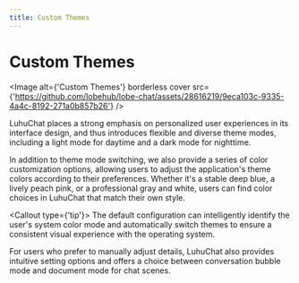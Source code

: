 ```yaml
---
title: Custom Themes
---
```


# Custom Themes

<Image alt={'Custom Themes'} borderless cover src={'https://github.com/lobehub/lobe-chat/assets/28616219/9eca103c-9335-4a4c-8192-271a0b857b26'} />

LuhuChat places a strong emphasis on personalized user experiences in its interface design, and thus introduces flexible and diverse theme modes, including a light mode for daytime and a dark mode for nighttime.

In addition to theme mode switching, we also provide a series of color customization options, allowing users to adjust the application's theme colors according to their preferences. Whether it's a stable deep blue, a lively peach pink, or a professional gray and white, users can find color choices in LuhuChat that match their own style.

<Callout type={'tip'}>
  The default configuration can intelligently identify the user's system color mode and
  automatically switch themes to ensure a consistent visual experience with the operating system.
</Callout>

For users who prefer to manually adjust details, LuhuChat also provides intuitive setting options and offers a choice between conversation bubble mode and document mode for chat scenes.
